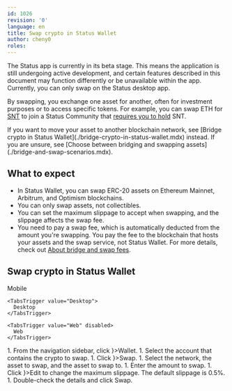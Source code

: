 ```yaml
---
id: 1026
revision: '0'
language: en
title: Swap crypto in Status Wallet
author: cheny0
roles: 
---
```


<Admonition type="beta" status="Status app is currently in beta stage">
  The Status app is currently in its beta stage. This means the application is still undergoing active development, and certain features described in this document may function differently or be unavailable within the app.
</Admonition>

<Admonition type="info">
  Currently, you can only swap on the Status desktop app.
</Admonition>

By swapping, you exchange one asset for another, often for investment purposes or to access specific tokens. For example, you can swap ETH for [SNT](./about-the-status-snt-token.mdx) to join a Status Community that [requires you to hold](../communities/understand-token-requirements-in-communities.mdx) SNT.

<Admonition type="tip">
  If you want to move your asset to another blockchain network, see [Bridge crypto in Status Wallet](./bridge-crypto-in-status-wallet.mdx) instead. If you are unsure, see [Choose between bridging and swapping assets](./bridge-and-swap-scenarios.mdx).
</Admonition>

## What to expect

- In Status Wallet, you can swap ERC-20 assets on Ethereum Mainnet, Arbitrum, and Optimism blockchains.
- You can only swap assets, not collectibles.
- You can set the maximum slippage to accept when swapping, and the slippage affects the swap fee.
- You need to pay a swap fee, which is automatically deducted from the amount you're swapping. You pay the fee to the blockchain that hosts your assets and the swap service, not Status Wallet. For more details, check out [About bridge and swap fees](./about-swap-and-bridge-fees.mdx).

## Swap crypto in Status Wallet

<Tabs defaultValue="Desktop">
  <TabsList size={32}>
    <TabsTrigger value="Mobile" disabled>
      Mobile
    </TabsTrigger>

    <TabsTrigger value="Desktop">
      Desktop
    </TabsTrigger>

    <TabsTrigger value="Web" disabled>
      Web
    </TabsTrigger>
  </TabsList>

  <TabsContent value="Desktop">
    1. From the navigation sidebar, click <ContextTag icon={<WalletDesktopIcon />}>Wallet</ContextTag>.
    1. Select the account that contains the crypto to swap.
    1. Click <ContextTag icon={<SwapDesktopIcon />}>Swap</ContextTag>.
    1. Select the network, the asset to swap, and the asset to swap to.
    1. Enter the amount to swap.
    1. Click <ContextTag icon={<EditDesktopIcon />}>Edit</ContextTag> to change the maximum slippage. The default slippage is 0.5%.
    1. Double-check the details and click <ContextTag>Swap</ContextTag>.
  </TabsContent>
</Tabs>
